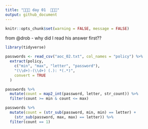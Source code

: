```yaml
---
title: "🎄🎄🎄 day 01  🎄🎄🎄"
output: github_document
---
```


```r
knitr::opts_chunk$set(warning = FALSE, message = FALSE)
```

from @drob - why did I read his answer first??

```r
library(tidyverse)

passwords <- read_csv("aoc_02.txt", col_names = "policy") %>%
  extract(policy,
    c("min", "max", "letter", "password"),
    "(\\d+)-(\\d+) (.): *(.*)",
    convert = TRUE
  )
```

```r
passwords %>%
  mutate(count = map2_int(password, letter, str_count)) %>%
  filter(count >= min & count <= max)
```

```r
passwords %>%
  mutate(count = (str_sub(password, min, min) == letter) +
    (str_sub(password, max, max) == letter)) %>%
  filter(count == 1)
```
